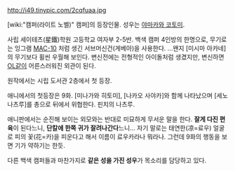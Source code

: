 http://i49.tinypic.com/2cqfuaa.jpg

[wiki:"캠퍼(라이트 노벨)" 캠퍼]의 등장인물. 성우는 [[야마카와 코토미]].

사립 세이테츠(星鐵)학원 고등학교 여자부 2-5반. 백색 캠퍼 4인방의 한명으로, 무기로는 잉그램 [[MAC-10]] 처럼 생긴 서브머신건(게베아)을 사용한다. ...왠지 [미시마 아카네]의 무기보다 휠씬 우월해 보인다. 변신전에는 전형적인 아이돌처럼 생겼지만, 변신하면 [[OL]]같이 어른스러워진 외관이 된다. 

원작에서는 시립 도서관 2층에서 첫 등장.

애니에서의 첫등장은 9화. [미나가와 히토미], [나카오 사야카]와 함께 나타났으며 [세노 나츠루]를 총으로 뒤에서 위협한다. 핀치의 나츠루.

애니판에서는 순진해 보이는 외모와는 반대로 미묘하게 무서운 말을 한다. '''잘게 다진 편육'''이 된다느니, '''단칼에 한쪽 귀가 잘려나간다'''느니... 자기 말로는 태연한(凉=료우) 얼굴로 피의 꽃(花=카)을 피운다고 해서 이름이 료우카라나 뭐라나. 그런데 9화의 행동을 보면 기가 약하기는 한듯.

다른 백색 캠퍼들과 마찬가지로 '''같은 성을 가진 성우'''가 목소리를 담당하고 있다.
